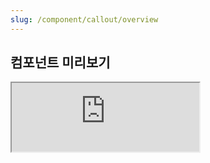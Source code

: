 ```yaml
---
slug: /component/callout/overview
---
```


## 컴포넌트 미리보기

<Iframe
  src="https://sprout-storybook.vercel.app/iframe.html?args=&id=components-callout-callout--basic&viewMode=story"
  height="110px"
/>

![image coming soon](../../overviewImageComingSoon.png)
